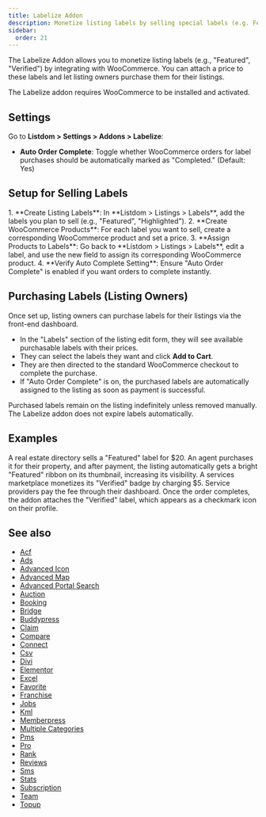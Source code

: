 ```yaml
---
title: Labelize Addon
description: Monetize listing labels by selling special labels (e.g. Featured) to listing owners via WooCommerce integration.
sidebar:
  order: 21
---
```


The Labelize Addon <Badge text="Pro" /> allows you to monetize listing labels (e.g., "Featured", "Verified") by integrating with WooCommerce. You can attach a price to these labels and let listing owners purchase them for their listings.

<Aside type="caution">
The Labelize addon requires WooCommerce to be installed and activated.
</Aside>

## Settings
Go to **Listdom > Settings > Addons > Labelize**:
- **Auto Order Complete**: Toggle whether WooCommerce orders for label purchases should be automatically marked as "Completed." (Default: Yes)

## Setup for Selling Labels
<Steps>
1. **Create Listing Labels**: In **Listdom > Listings > Labels**, add the labels you plan to sell (e.g., "Featured", "Highlighted").
2. **Create WooCommerce Products**: For each label you want to sell, create a corresponding WooCommerce product and set a price.
3. **Assign Products to Labels**: Go back to **Listdom > Listings > Labels**, edit a label, and use the new field to assign its corresponding WooCommerce product.
4. **Verify Auto Complete Setting**: Ensure "Auto Order Complete" is enabled if you want orders to complete instantly.
</Steps>

## Purchasing Labels (Listing Owners)
Once set up, listing owners can purchase labels for their listings via the front-end dashboard.

- In the "Labels" section of the listing edit form, they will see available purchasable labels with their prices.
- They can select the labels they want and click **Add to Cart**.
- They are then directed to the standard WooCommerce checkout to complete the purchase.
- If "Auto Order Complete" is on, the purchased labels are automatically assigned to the listing as soon as payment is successful.

<Aside type="note">
Purchased labels remain on the listing indefinitely unless removed manually. The Labelize addon does not expire labels automatically.
</Aside>

## Examples
<CardGrid>
  <Card title="Featured Listing Upsell">
    A real estate directory sells a "Featured" label for $20. An agent purchases it for their property, and after payment, the listing automatically gets a bright "Featured" ribbon on its thumbnail, increasing its visibility.
  </Card>
  <Card title="Verified Badge via Purchase">
    A services marketplace monetizes its "Verified" badge by charging $5. Service providers pay the fee through their dashboard. Once the order completes, the addon attaches the "Verified" label, which appears as a checkmark icon on their profile.
  </Card>
</CardGrid>

## See also

- [Acf](/listdom/addons/acf/)
- [Ads](/listdom/addons/ads/)
- [Advanced Icon](/listdom/addons/advanced-icon/)
- [Advanced Map](/listdom/addons/advanced-map/)
- [Advanced Portal Search](/listdom/addons/advanced-portal-search/)
- [Auction](/listdom/addons/auction/)
- [Booking](/listdom/addons/booking/)
- [Bridge](/listdom/addons/bridge/)
- [Buddypress](/listdom/addons/buddypress/)
- [Claim](/listdom/addons/claim/)
- [Compare](/listdom/addons/compare/)
- [Connect](/listdom/addons/connect/)
- [Csv](/listdom/addons/csv/)
- [Divi](/listdom/addons/divi/)
- [Elementor](/listdom/addons/elementor/)
- [Excel](/listdom/addons/excel/)
- [Favorite](/listdom/addons/favorite/)
- [Franchise](/listdom/addons/franchise/)
- [Jobs](/listdom/addons/jobs/)
- [Kml](/listdom/addons/kml/)
- [Memberpress](/listdom/addons/memberpress/)
- [Multiple Categories](/listdom/addons/multiple-categories/)
- [Pms](/listdom/addons/pms/)
- [Pro](/listdom/addons/pro/)
- [Rank](/listdom/addons/rank/)
- [Reviews](/listdom/addons/reviews/)
- [Sms](/listdom/addons/sms/)
- [Stats](/listdom/addons/stats/)
- [Subscription](/listdom/addons/subscription/)
- [Team](/listdom/addons/team/)
- [Topup](/listdom/addons/topup/)
